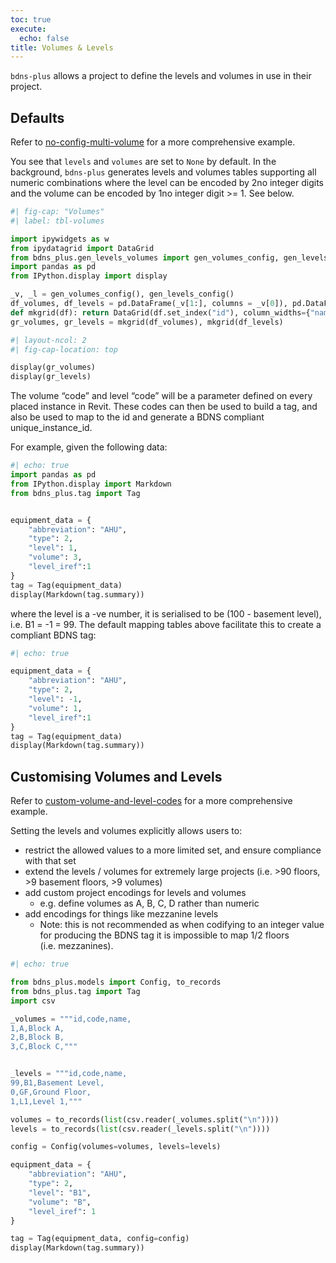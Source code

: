 ```yaml
---
toc: true
execute:
  echo: false
title: Volumes & Levels
---
```


`bdns-plus` allows a project to define the levels and volumes in use in their project.

## Defaults

::: {.callout-tip}
Refer to [no-config-multi-volume](examples/index) for a more comprehensive example.
:::

You see that `levels` and `volumes` are set to `None` by default.
In the background, `bdns-plus` generates levels and volumes tables supporting
all numeric combinations where the level can be encoded by 2no integer digits
and the volume can be encoded by 1no integer digit >= 1. See below.

```python
#| fig-cap: "Volumes"
#| label: tbl-volumes

import ipywidgets as w
from ipydatagrid import DataGrid
from bdns_plus.gen_levels_volumes import gen_volumes_config, gen_levels_config
import pandas as pd
from IPython.display import display

_v, _l = gen_volumes_config(), gen_levels_config()
df_volumes, df_levels = pd.DataFrame(_v[1:], columns = _v[0]), pd.DataFrame(_l[1:], columns = _l[0])
def mkgrid(df): return DataGrid(df.set_index("id"), column_widths={"name": 100}) #, layout={"width":"40%"}
gr_volumes, gr_levels = mkgrid(df_volumes), mkgrid(df_levels)
```


```python
#| layout-ncol: 2
#| fig-cap-location: top

display(gr_volumes)
display(gr_levels)
```


The volume "code" and level "code" will be a parameter defined on every placed instance in Revit.
These codes can then be used to build a tag, and also be used to map to the id and generate a
BDNS compliant unique_instance_id.

For example, given the following data:

```python
#| echo: true
import pandas as pd
from IPython.display import Markdown
from bdns_plus.tag import Tag


equipment_data = {
    "abbreviation": "AHU",
    "type": 2,
    "level": 1,
    "volume": 3,
    "level_iref":1
}
tag = Tag(equipment_data)
display(Markdown(tag.summary))
```


where the level is a -ve number, it is serialised to be (100 - basement level), i.e. B1 = -1 = 99. 
The default mapping tables above facilitate this to create a compliant BDNS tag:

```python
#| echo: true

equipment_data = {
    "abbreviation": "AHU",
    "type": 2,
    "level": -1,
    "volume": 1,
    "level_iref":1
}
tag = Tag(equipment_data)
display(Markdown(tag.summary))
```


## Customising Volumes and Levels

::: {.callout-tip}
Refer to [custom-volume-and-level-codes](examples/custom-volume-and-level-codes) for a more comprehensive example.
:::


Setting the levels and volumes explicitly allows users to:

- restrict the allowed values to a more limited set, and ensure compliance with that set
- extend the levels / volumes for extremely large projects 
(i.e. >90 floors, >9 basement floors, >9 volumes)
- add custom project encodings for levels and volumes
   - e.g. define volumes as A, B, C, D rather than numeric
- add encodings for things like mezzanine levels
   - Note: this is not recommended as when codifying to an integer value for producing the BDNS tag
     it is impossible to map 1/2 floors (i.e. mezzanines).


```python
#| echo: true

from bdns_plus.models import Config, to_records
from bdns_plus.tag import Tag
import csv

_volumes = """id,code,name,
1,A,Block A,
2,B,Block B,
3,C,Block C,"""


_levels = """id,code,name,
99,B1,Basement Level,
0,GF,Ground Floor,
1,L1,Level 1,"""

volumes = to_records(list(csv.reader(_volumes.split("\n"))))
levels = to_records(list(csv.reader(_levels.split("\n"))))

config = Config(volumes=volumes, levels=levels)

equipment_data = {
    "abbreviation": "AHU",
    "type": 2,
    "level": "B1",
    "volume": "B",
    "level_iref": 1
}

tag = Tag(equipment_data, config=config)
display(Markdown(tag.summary))
```

